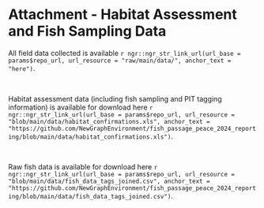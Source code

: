 #  **Attachment - Habitat Assessment and Fish Sampling Data** {-#attach-dat}

All field data collected is available `r ngr::ngr_str_link_url(url_base = params$repo_url, url_resource = "raw/main/data/", anchor_text = "here")`.

<br>

Habitat assessment data (including fish sampling and PIT tagging information) is available for download here `r ngr::ngr_str_link_url(url_base = params$repo_url, url_resource = "blob/main/data/habitat_confirmations.xls", anchor_text = "https://github.com/NewGraphEnvironment/fish_passage_peace_2024_reporting/blob/main/data/habitat_confirmations.xls")`.

<br>

Raw fish data is available for download here `r ngr::ngr_str_link_url(url_base = params$repo_url, url_resource = "blob/main/data/fish_data_tags_joined.csv", anchor_text = "https://github.com/NewGraphEnvironment/fish_passage_peace_2024_reporting/blob/main/data/fish_data_tags_joined.csv")`.

